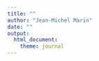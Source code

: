 ```yaml
--- 
title: "" 
author: "Jean-Michel Marin"
date: ""
output: 
  html_document:
    theme: journal
---
```


